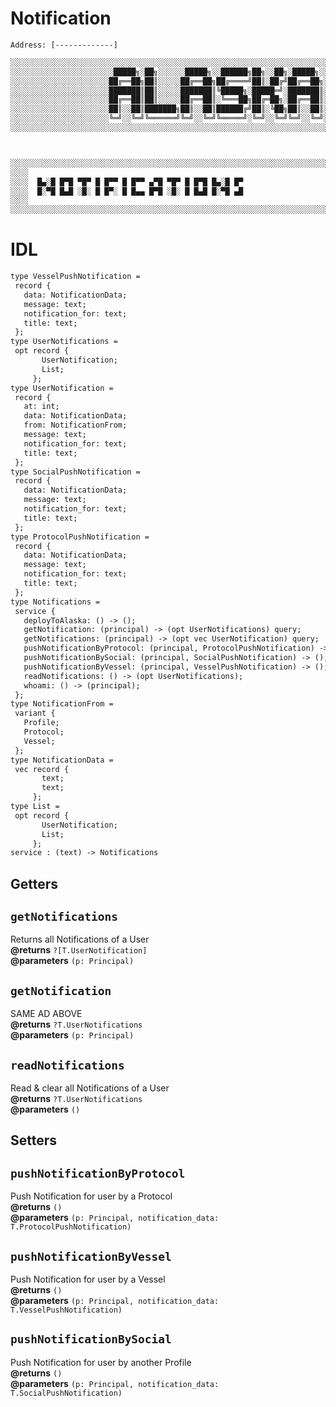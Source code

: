 # Notification

`Address: [-------------]`

```txt
░░░░░░░░░░░░░░░░░░░░░░░░░░░░░░░░░░░░░░░░░░░░░░░░░░░░░░░░░░░░░░░░░░░░░░░░░░░░░░░░░░░░░░
░░░░░░░░░░░░░░░░░░░░░░░█████╗░██╗░░░░░░█████╗░░██████╗██╗░░██╗░█████╗░░░░░░░░░░░░░░░░░
░░░░░░░░░░░░░░░░░░░░░░██╔══██╗██║░░░░░██╔══██╗██╔════╝██║░██╔╝██╔══██╗░░░░░░░░░░░░░░░░
░░░░░░░░░░░░░░░░░░░░░░███████║██║░░░░░███████║╚█████╗░█████═╝░███████║░░░░░░░░░░░░░░░░
░░░░░░░░░░░░░░░░░░░░░░██╔══██║██║░░░░░██╔══██║░╚═══██╗██╔═██╗░██╔══██║░░░░░░░░░░░░░░░░
░░░░░░░░░░░░░░░░░░░░░░██║░░██║███████╗██║░░██║██████╔╝██║░╚██╗██║░░██║░░░░░░░░░░░░░░░░
░░░░░░░░░░░░░░░░░░░░░░╚═╝░░╚═╝╚══════╝╚═╝░░╚═╝╚═════╝░╚═╝░░╚═╝╚═╝░░╚═╝░░░░░░░░░░░░░░░░
░░░░░░░░░░░░░░░░░░░░░░░░░░░░░░░░░░░░░░░░░░░░░░░░░░░░░░░░░░░░░░░░░░░░░░░░░░░░░░░░░░░░░░



░░░░░░░░░░░░░░░░░░░░░░░░░░░░░░░░░░░░░░░░░░░░░░░░░░░░░░░░░░░░░░░░░░░░░░░░░░░░░░░░░░░░░░
░░░░                                                                             ░░░░░
░░░░  █▄░█ █▀█ ▀█▀ █ █▀▀ █ █▀▀ ▄▀█ ▀█▀ █ █▀█ █▄░█ █▀                             ░░░░░   
░░░░  █░▀█ █▄█ ░█░ █ █▀░ █ █▄▄ █▀█ ░█░ █ █▄█ █░▀█ ▄█                             ░░░░░   
░░░░                                                                             ░░░░░
░░░░░░░░░░░░░░░░░░░░░░░░░░░░░░░░░░░░░░░░░░░░░░░░░░░░░░░░░░░░░░░░░░░░░░░░░░░░░░░░░░░░░░

```

# IDL

```txt
type VesselPushNotification =
 record {
   data: NotificationData;
   message: text;
   notification_for: text;
   title: text;
 };
type UserNotifications =
 opt record {
       UserNotification;
       List;
     };
type UserNotification =
 record {
   at: int;
   data: NotificationData;
   from: NotificationFrom;
   message: text;
   notification_for: text;
   title: text;
 };
type SocialPushNotification =
 record {
   data: NotificationData;
   message: text;
   notification_for: text;
   title: text;
 };
type ProtocolPushNotification =
 record {
   data: NotificationData;
   message: text;
   notification_for: text;
   title: text;
 };
type Notifications =
 service {
   deployToAlaska: () -> ();
   getNotification: (principal) -> (opt UserNotifications) query;
   getNotifications: (principal) -> (opt vec UserNotification) query;
   pushNotificationByProtocol: (principal, ProtocolPushNotification) -> ();
   pushNotificationBySocial: (principal, SocialPushNotification) -> ();
   pushNotificationByVessel: (principal, VesselPushNotification) -> ();
   readNotifications: () -> (opt UserNotifications);
   whoami: () -> (principal);
 };
type NotificationFrom =
 variant {
   Profile;
   Protocol;
   Vessel;
 };
type NotificationData =
 vec record {
       text;
       text;
     };
type List =
 opt record {
       UserNotification;
       List;
     };
service : (text) -> Notifications


```

## Getters

## `getNotifications`

Returns all Notifications of a User<br/>
**@returns** `?[T.UserNotification]` <br/>
**@parameters** `(p: Principal)`

## `getNotification`

SAME AD ABOVE<br/>
**@returns** `?T.UserNotifications` <br/>
**@parameters** `(p: Principal)`

## `readNotifications`

Read & clear all Notifications of a User<br/>
**@returns** `?T.UserNotifications` <br/>
**@parameters** `()`

## Setters

## `pushNotificationByProtocol`

Push Notification for user by a Protocol<br/>
**@returns** `()` <br/>
**@parameters** `(p: Principal, notification_data: T.ProtocolPushNotification)`

## `pushNotificationByVessel`

Push Notification for user by a Vessel<br/>
**@returns** `()` <br/>
**@parameters** `(p: Principal, notification_data: T.VesselPushNotification)`

## `pushNotificationBySocial`

Push Notification for user by another Profile<br/>
**@returns** `()` <br/>
**@parameters** `(p: Principal, notification_data: T.SocialPushNotification)`
